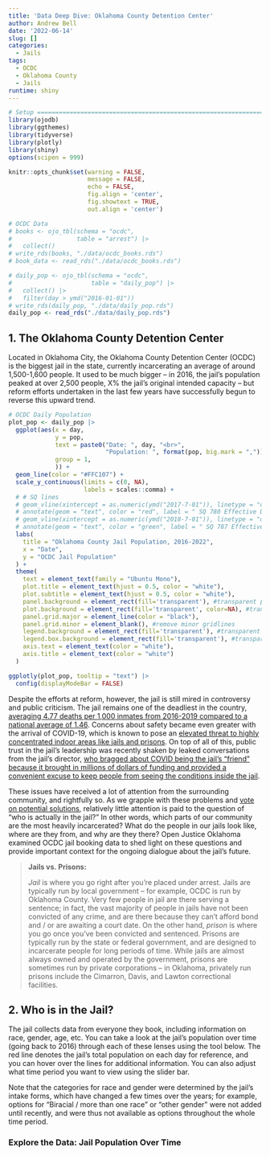 ```yaml
---
title: 'Data Deep Dive: Oklahoma County Detention Center'
author: Andrew Bell
date: '2022-06-14'
slug: []
categories:
  - Jails
tags:
  - OCDC
  - Oklahoma County
  - Jails
runtime: shiny
---
```


```r
# Setup ========================================================================
library(ojodb)
library(ggthemes)
library(tidyverse)
library(plotly)
library(shiny)
options(scipen = 999)

knitr::opts_chunk$set(warning = FALSE, 
                      message = FALSE,
                      echo = FALSE,
                      fig.align = 'center',
                      fig.showtext = TRUE,
                      out.align = 'center')

# OCDC Data
# books <- ojo_tbl(schema = "ocdc",
#                  table = "arrest") |>
#   collect()
# write_rds(books, "./data/ocdc_books.rds")
# book_data <- read_rds("./data/ocdc_books.rds")

# daily_pop <- ojo_tbl(schema = "ocdc",
#                      table = "daily_pop") |>
#   collect() |>
#   filter(day > ymd("2016-01-01"))
# write_rds(daily_pop, "./data/daily_pop.rds")
daily_pop <- read_rds("./data/daily_pop.rds")

```

## 1. The Oklahoma County Detention Center

Located in Oklahoma City, the Oklahoma County Detention Center (OCDC) is the biggest jail in the state, currently incarcerating an average of around 1,500-1,600 people. It used to be much bigger -- in 2016, the jail's population peaked at over 2,500 people, X% the jail's original intended capacity -- but reform efforts undertaken in the last few years have successfully begun to reverse this upward trend.

```r
# OCDC Daily Population
plot_pop <- daily_pop |>
  ggplot(aes(x = day, 
             y = pop,
             text = paste0("Date: ", day, "<br>",
                           "Population: ", format(pop, big.mark = ",")),
             group = 1,
             )) +
  geom_line(color = "#FFC107") +
  scale_y_continuous(limits = c(0, NA),
                     labels = scales::comma) +
  # # SQ lines
  # geom_vline(xintercept = as.numeric(ymd("2017-7-01")), linetype = "dashed", color = "red") +
  # annotate(geom = "text", color = "red", label = " SQ 780 Effective Date", x = ymd("2017-7-01"), y = 800) +
  # geom_vline(xintercept = as.numeric(ymd("2018-7-01")), linetype = "dashed", color = "green") +
  # annotate(geom = "text", color = "green", label = " SQ 787 Effective Date", x = ymd("2018-7-01"), y = 1200) +
  labs(
    title = "Oklahoma County Jail Population, 2016-2022",
    x = "Date",
    y = "OCDC Jail Population"
  ) +
  theme(
    text = element_text(family = "Ubuntu Mono"),
    plot.title = element_text(hjust = 0.5, color = "white"),
    plot.subtitle = element_text(hjust = 0.5, color = "white"),
    panel.background = element_rect(fill='transparent'), #transparent panel bg
    plot.background = element_rect(fill='transparent', color=NA), #transparent plot bg
    panel.grid.major = element_line(color = "black"),
    panel.grid.minor = element_blank(), #remove minor gridlines
    legend.background = element_rect(fill='transparent'), #transparent legend bg
    legend.box.background = element_rect(fill='transparent'), #transparent legend panel,
    axis.text = element_text(color = "white"),
    axis.title = element_text(color = "white")
  ) 

ggplotly(plot_pop, tooltip = "text") |>
  config(displayModeBar = FALSE)

```

Despite the efforts at reform, however, the jail is still mired in controversy and public criticism. The jail remains one of the deadliest in the country, [averaging 4.77 deaths per 1,000 inmates from 2016-2019 compared to a national average of 1.46](https://oklahomawatch.org/2021/02/09/oklahomas-jail-mortality-rate-ranks-second-in-nation/). Concerns about safety became even greater with the arrival of COVID-19, which is known to pose an [elevated threat to highly concentrated indoor areas like jails and prisons](https://okpolicy.org/reducing-our-incarceration-population-is-a-matter-of-public-safety-and-public-health/). On top of all of this, public trust in the jail's leadership was recently shaken by leaked conversations from the jail's director, [who bragged about COVID being the jail's "friend" because it brought in millions of dollars of funding and provided a convenient excuse to keep people from seeing the conditions inside the jail](https://kfor.com/news/local/i-dont-see-this-as-a-big-deal-jail-trust-members-react-after-jail-administrator-recorded-saying-covid-is-our-friend/).

These issues have received a lot of attention from the surrounding community, and rightfully so. As we grapple with these problems and [vote on potential solutions](https://www.oklahoman.com/story/news/2022/04/05/bond-election-scheduled-june-28-oklahoma-county-jail-funding/7248068001/), relatively little attention is paid to the question of "who is actually in the jail?" In other words, which parts of our community are the most heavily incarcerated? What do the people in our jails look like, where are they from, and why are they there? Open Justice Oklahoma examined OCDC jail booking data to shed light on these questions and provide important context for the ongoing dialogue about the jail's future.

> **Jails vs. Prisons:**
>
> *Jail* is where you go right after you're placed under arrest. Jails are typically run by local government -- for example, OCDC is run by Oklahoma County. Very few people in jail are there serving a sentence; in fact, the vast majority of people in jails have not been convicted of any crime, and are there because they can't afford bond and / or are awaiting a court date. On the other hand, *prison* is where you go once you've been convicted and sentenced. Prisons are typically run by the state or federal government, and are designed to incarcerate people for long periods of time. While jails are almost always owned and operated by the government, prisons are sometimes run by private corporations -- in Oklahoma, privately run prisons include the Cimarron, Davis, and Lawton correctional facilities.

## 2. Who is in the Jail?

The jail collects data from everyone they book, including information on race, gender, age, etc. You can take a look at the jail's population over time (going back to 2016) through each of these lenses using the tool below. The red line denotes the jail's total population on each day for reference, and you can hover over the lines for additional information. You can also adjust what time period you want to view using the slider bar.

Note that the categories for race and gender were determined by the jail's intake forms, which have changed a few times over the years; for example, options for "Biracial / more than one race" or "other gender" were not added until recently, and were thus not available as options throughout the whole time period.

### Explore the Data: Jail Population Over Time

